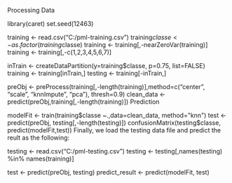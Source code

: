 Processing Data

library(caret)
set.seed(12463)

training <- read.csv("C:/pml-training.csv")
training$classe <- as.factor(training$classe)
training <- training[,-nearZeroVar(training)]
training <- training[,-c(1,2,3,4,5,6,7)]

inTrain <- createDataPartition(y=training$classe, p=0.75, list=FALSE)
training <- training[inTrain,]
testing <- training[-inTrain,]

preObj <- preProcess(training[,-length(training)],method=c("center", "scale", "knnImpute", "pca"), thresh=0.9)
clean_data <- predict(preObj,training[,-length(training)])
Prediction

modelFit <- train(training$classe ~.,data=clean_data, method="knn")
test <- predict(preObj, testing[,-length(testing)])
confusionMatrix(testing$classe, predict(modelFit,test))
Finally, we load the testing data file and predict the reult as the following:

testing <- read.csv("C:/pml-testing.csv") 
testing <- testing[,names(testing) %in% names(training)]

test <- predict(preObj, testing)
predict_result <- predict(modelFit, test)
